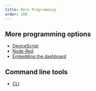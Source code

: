 ```yaml
---
title: More Programming
order: 100
---
```


## More programming options

-   [DeviceScript](/clients/devicescript)
-   [Node-Red](/clients/node-red)
-   [Embedding the dashboard](/clients/embed)

## Command line tools

-   [CLI](/clients/cli)
